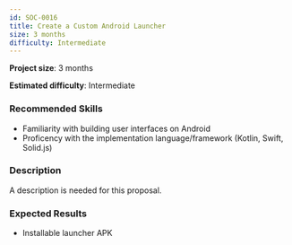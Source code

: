 ```yaml
---
id: SOC-0016
title: Create a Custom Android Launcher
size: 3 months
difficulty: Intermediate
---
```



**Project size**: 3 months

**Estimated difficulty**: Intermediate

### Recommended Skills

-   Familiarity with building user interfaces on Android
-   Proficency with the implementation language/framework (Kotlin, Swift, Solid.js)

### Description

<Aside type="caution" title="Description Needed">
    A description is needed for this proposal.
</Aside>

### Expected Results

-   Installable launcher APK
